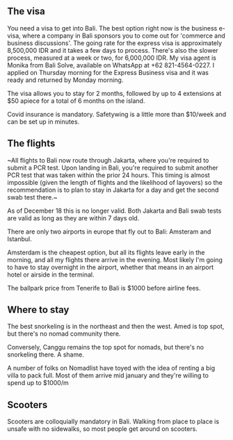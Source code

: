 
## The visa

You need a visa to get into Bali. The best option right now is the business e-visa, where a company in Bali sponsors you to come out for 'commerce and business discussions'. The going rate for the express visa is approximately 8,500,000 IDR and it takes a few days to process. There's also the slower process, measured at a week or two, for 6,000,000 IDR. My visa agent is Monika from Bali Solve, available on WhatsApp at +62 821-4564-0227. I applied on Thursday morning for the Express Business visa and it was ready and returned by Monday morning.

The visa allows you to stay for 2 months, followed by up to 4 extensions at $50 apiece for a total of 6 months on the island.

Covid insurance is mandatory. Safetywing is a little more than $10/week and can be set up in minutes.

## The flights

~All flights to Bali now route through Jakarta, where you're required to submit a PCR test. Upon landing in Bali, you're required to submit another PCR test that was taken within the prior 24 hours. This timing is almost impossible (given the length of flights and the likelihood of layovers) so the recommendation is to plan to stay in Jakarta for a day and get the second swab test there.~

As of December 18 this is no longer valid. Both Jakarta and Bali swab tests are valid as long as they are within 7 days old.

There are only two airports in europe that fly out to Bali: Amsteram and Istanbul.

Amsterdam is the cheapest option, but all its flights leave early in the morning, and all my flights there arrive in the evening. Most likely I'm going to have to stay overnight in the airport, whether that means in an airport hotel or airside in the terminal.

The ballpark price from Tenerife to Bali is $1000 before airline fees.

## Where to stay

The best snorkeling is in the northeast and then the west. Amed is top spot, but there's no nomad community there.

Conversely, Canggu remains the top spot for nomads, but there's no snorkeling there. A shame.

A number of folks on Nomadlist have toyed with the idea of renting a big villa to pack full. Most of them arrive mid january and they're willing to spend up to $1000/m


## Scooters

Scooters are colloquially mandatory in Bali. Walking from place to place is unsafe with no sidewalks, so most people get around on scooters.
